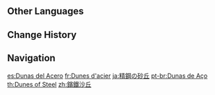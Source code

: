 {{Location Infobox
|image        = Dunes of Steel.png
|type         = Subarea
|region       = Sumeru
|subregion    = Great Red Sand
|area         = Desert of Hadramaveth
}}
{{Location Intro|description=<p>This is the area of the Desert of Hadramaveth that connects it to [[Old Vanarana]].}}
<!--
==Points of Interest==
{{Locations by Category Table|type=Points of Interest}}
--><!--
==Quests==
{{Quests by Category List|heo=1}}
--><!--
==Features==
===Exploration===
''(To be added.)''
--><!--
===Enemies===
<!--
====Normal Bosses====
* {{Enemy}}
====Elite Enemies====
====Common Enemies====
--><!--
===Local Specialties===
''(To be added.)''
--><!--
===Interactables===
==Trivia==
-->
==Other Languages==
{{Other Languages
|en      = Dunes of Steel
|zhs     = 镔铁沙丘
|zhs_rm  = Bīntié Shāqiū
|zht     = 鑌鐵沙丘
|zht_rm  = Bīntié Shāqiū
|zh_tl   = Fine Steel Dunes
|ja      = 精鋼の砂丘
|ja_rm   = Seikou no Sakyuu
|ja_tl   = Dunes of Fine Steel
|ko      = 무쇠 모래 언덕
|ko_tl   = Cast Iron Sand Slope
|es      = Dunas del Acero
|es_tl   = Dunes of Steel
|fr      = Dunes d'acier
|fr_tl   = Dunes of Steel
|ru      = Стальные дюны
|ru_tl   = Steel Dunes
|th      = Dunes of Steel
|vi      = Cồn Cát Thép
|vi_tl   = 
|de      = Stählerne Dünen
|de_tl   = Steely Dunes
|id      = Dunes of Steel
|pt      = Dunas de Aço
|pt_tl   = 
|tr      = Çelik Kumulları
|tr_tl   = Steely Dunes
|it      = Dune d'Acciaio
|it_tl   = Dunes of Steel
}}

==Change History==
{{Change History|3.4}}

==Navigation==
{{Area Navbox|Sumeru}}

[[es:Dunas del Acero]]
[[fr:Dunes d'acier]]
[[ja:精鋼の砂丘]]
[[pt-br:Dunas de Aço]]
[[th:Dunes of Steel]]
[[zh:鑌鐵沙丘]]